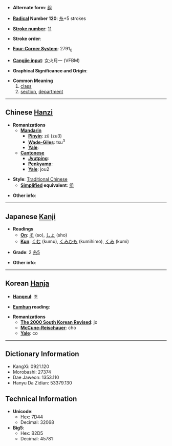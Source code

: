 * '''Alternate form''': [[组]]

* '''[[Wiktionary:Chinese radical index| Radical]] Number 120''': [[Wiktionary:Chinese radical index 糸|糸]]+5 strokes

* '''[[Wiktionary:Chinese total strokes index|Stroke number]]''': [[Wiktionary:Chinese total strokes index 11|11]]

* '''Stroke order''': 

* '''[[Wiktionary:Chinese four corner index|Four-Corner System]]''': 2791<sub>0</sub>

* '''[[Wiktionary:Chinese Cangjie index|Cangjie input]]''': 女火月一 (VFBM)

* '''Graphical Significance and Origin''': 

* '''Common Meaning'''
*#[[class]]
*# [[section]], [[department]]

----

== Chinese [[Hanzi]] ==

* '''Romanizations'''
** '''[[Mandarin]]'''
*** '''[[Pinyin]]''': zǔ (zu3)
*** '''[[Wade-Giles]]''': tsu<sup>3</sup>
*** '''[[Yale]]''': 
** '''[[Cantonese]]'''
*** '''[[Jyutping]]''':
*** '''[[Penkyamp]]''': 
*** '''[[Yale]]''': jou2

* '''Style''': [[Traditional Chinese]] 
** '''[[Simplified Chinese|Simplified]] equivalent''': [[组]]

* '''Other info''': 

----

== Japanese [[Kanji]] ==

* '''Readings'''
** '''[[On]]''': [[そ]] (so), [[しょ]] (sho)
** '''[[Kun]]''': [[くむ]] (kumu), [[くみひも]] (kumihimo), [[くみ]] (kumi)

* '''Grade''': 2 [[Cateogry:Grade 2 kanji|糸5]]

* '''Other info''':  

----

== Korean [[Hanja]] ==

* '''[[Hangeul]]''': 조

* '''[[Eumhun]] reading''': 

* '''Romanizations'''
** '''[[The 2000 South Korean Revised Romanization|The 2000 South Korean Revised]]''': jo
** '''[[McCune-Reischauer]]''': cho
** '''[[Yale]]''': co

----

== Dictionary Information ==

* KangXi: 0921.120
* Morobashi: 27374
* Dae Jaweon: 1353.110
* Hanyu Da Zidian: 53379.130

== Technical Information ==

* '''Unicode''':
** Hex: 7D44
** Decimal: 32068
* '''Big5''':
** Hex: B2D5
** Decimal: 45781